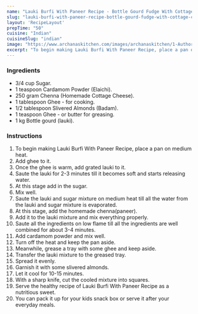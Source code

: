 ---
name: "Lauki Burfi With Paneer Recipe - Bottle Gourd Fudge With Cottage Cheese"
slug: "lauki-burfi-with-paneer-recipe-bottle-gourd-fudge-with-cottage-cheese"
layout: 'RecipeLayout'
prepTime: "50"
cuisine: "Indian"
cuisineSlug: "indian"
image: "https://www.archanaskitchen.com/images/archanaskitchen/1-Author/Nusrath_Jahan/Lauki_Burfi_Recipe_Bottle_Gourd_Milk_Fudge_Archanas_Kitchen_Indian_Sweets-1.jpg"
excerpt: "To begin making Lauki Burfi With Paneer Recipe, place a pan on medium heat"
---

### Ingredients

- 3/4 cup Sugar.
- 1 teaspoon Cardamom Powder (Elaichi).
- 250 gram Chenna (Homemade Cottage Cheese).
- 1 tablespoon Ghee - for cooking.
- 1/2 tablespoon Slivered Almonds (Badam).
- 1 teaspoon Ghee - or butter for greasing.
- 1 kg Bottle gourd (lauki).

### Instructions

1. To begin making Lauki Burfi With Paneer Recipe, place a pan on medium heat.
1. Add ghee to it.
1. Once the ghee is warm, add grated lauki to it.
1. Saute the lauki for 2-3 minutes till it becomes soft and starts releasing water.
1. At this stage add in the sugar.
1. Mix well.
1. Saute the lauki and sugar mixture on medium heat till all the water from the lauki and sugar mixture is evaporated.
1. At this stage, add the homemade chenna(paneer).
1. Add it to the lauki mixture and mix everything properly.
1. Saute all the ingredients on low flame till all the ingredients are well combined for about 3-4 minutes.
1. Add cardamom powder and mix well.
1. Turn off the heat and keep the pan aside.
1. Meanwhile, grease a tray with some ghee and keep aside.
1. Transfer the lauki mixture to the greased tray.
1. Spread it evenly.
1. Garnish it with some slivered almonds.
1. Let it cool for 10-15 minutes.
1. With a sharp knife, cut the cooled mixture into squares.
1. Serve the healthy recipe of Lauki Burfi With Paneer Recipe as a nutritious sweet.
1. You can pack it up for your kids snack box or serve it after your everyday meals.

